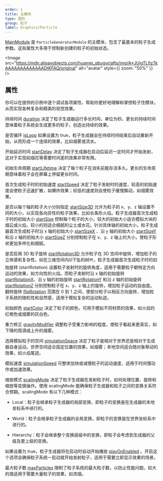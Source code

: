 ```yaml
---
order: 1
title: 主模块
type: 图形
group: 粒子
label: Graphics/Particle
---
```


[MainModule](/apis/core/#MainModule) 是 `ParticleGeneratorModule` 的主模块，包含了最基本的粒子生成参数。这些属性大多用于控制新创建的粒子的初始状态。

<Image src="https://mdn.alipayobjects.com/huamei_qbugvr/afts/img/A*JUjgTLfiz7kAAAAAAAAAAAAADtKFAQ/original" alt="avatar" style={{ zoom: "50%" }} />

## 属性

<playground src="particle-mainModule.ts"></playground>

你可以在提供的示例中逐个调试各项属性，帮助你更好地理解和掌控粒子住模块，从而实现各种复杂和精美的视觉效果。

持续时间 [duration](/apis/core/#MainModule-duration) 决定了粒子生成器运行多长时间，单位为秒。更长的持续时间意味着粒子系统会生成更多的粒子，创造出持续的效果。

是否循环 [isLoop](/apis/core/#MainModule-isLoop) 如果设置为 true，粒子生成器会在持续时间结束后自动重新开始，从而形成一个连续的效果，比如烟雾或流水。

开始延迟时间 [startDelay](/apis/core/#MainModule-startDelay) 决定了粒子生成器在启动后延迟一定时间才开始发射，这对于实现如烟花等需要时间差的效果非常有用。

初始生命周期 [startLifetime](/apis/core/#MainModule-startLifetime) 决定了每个粒子在消失前能存活多久。更长的生命周期意味着粒子会在屏幕上停留更长时间。

首次生成粒子时的初始速度 [startSpeed](/apis/core/#MainModule-startSpeed) 决定了粒子发射时的速度，较高的初始速度会使粒子迅速扩散，如爆炸效果；较低的速度则会使粒子缓慢飘动，如烟雾效果。

是否以每个轴的粒子大小分别指定 [startSize3D](/apis/core/#MainModule-startSize3D) 允许为粒子的 x、y、z 轴设置不同的大小，以实现各向异性的粒子效果，比如长条形火焰。粒子生成器首次生成粒子时的初始大小 [startSize](/apis/core/#MainModule-startSize) 控制每个粒子的大小，较大的初始大小适合模拟大块的烟云或火焰，较小的则适合细腻的尘土或水花。针对具体轴的初始大小，粒子生成器首次生成粒子时沿 x 轴的初始大小 [startSizeX](/apis/core/#MainModule-startSizeX) 、沿 y 轴的初始大小 [startSizeY](/apis/core/#MainModule-startSizeY) 和沿 z 轴的初始大小 [startSizeZ](/apis/core/#MainModule-startSizeZ) 分别控制粒子在 x、y、z 轴上的大小，使粒子形状更加多样化和细腻。

是否启用 3D 粒子旋转 [startRotation3D](/apis/core/#MainModule-startRotation3D) 允许粒子在 3D 空间中旋转，增加粒子的立体感和复杂性，如在三维空间内☑️下坠的树叶。粒子生成器首次生成粒子时的初始旋转 (startRotation) 设置粒子发射时的旋转角度，适用于需要粒子朝特定方向运动的效果，如方向性的火焰。而粒子发射时沿 x 轴的初始旋转 [startRotationX](/apis/core/#MainModule-startRotationX)、沿 y 轴的初始旋转 [startRotationY](/apis/core/#MainModule-startRotationY) 和沿 z 轴的初始旋转 [startRotationZ](/apis/core/#MainModule-startRotationZ) 分别控制粒子在 x、y、z 轴上的旋转，增加粒子运动的自由度。翻转旋转 [flipRotation](/apis/core/#MainModule-flipRotation) 范围在 0 到 1 之间，使部分粒子以相反方向旋转，增加粒子系统的随机性和自然感，适用于模拟复杂的运动轨迹。

初始颜色 [startColor](/apis/core/#MainModule-startColor) 决定了粒子的颜色，可用于模拟不同材质的效果，如火焰的红橙色或烟雾的灰白色。

重力修正 [gravityModifier](/apis/core/#MainModule-gravityModifier) 调整粒子受重力影响的程度，使粒子看起来更真实，如下降的雨滴或上升的烟雾。

选择模拟粒子的空间 [simulationSpace](/apis/core/#MainModule-simulationSpace) 决定了粒子是相对于世界还是相对于生成器自身运动。世界空间适合固定位置的效果，如烟雾；本地空间适合随对象移动的效果，如火焰尾迹。

模拟速度 [simulationSpeed](/apis/core/#MainModule-simulationSpeed) 可整体加快或减慢粒子的运动速度，适用于时间慢动作或加速效果。

缩放模式 [scalingMode](/apis/core/#MainModule-scalingMode) 决定了粒子生成器在发射粒子时，如何处理位置、旋转和缩放等变换操作。使用 scalingMode 能确保粒子生成器和粒子之间的变换关系符合预期。scalingMode 有以下几种模式：

- Local：粒子会继承粒子生成器的局部变换，即粒子的变换是在生成器的本地坐标系中进行的。

- World：粒子会继承粒子生成器的全局变换，即粒子的变换是在世界坐标系中进行的。

- Hierarchy：粒子会继承整个变换层级中的变换，即粒子会考虑到生成器的父级及更上级的变换。

如果设置为 true，粒子生成器将在启动时自动开始播放 [playOnEnabled](/apis/core/#MainModule-playOnEnabled) 。开启这个选项会确保粒子系统一启动就开始发射粒子，适用于需要立即显示效果的场景。

最大粒子数 [maxParticles](/apis/core/#MainModule-maxParticles) 限制了粒子系统的最大粒子数，以防止性能问题。较大的值适用于需要大量粒子的效果，如浓烟。
